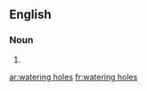 ==English==

===Noun===
{{head|en}}

# {{plural of|watering hole}}

[[ar:watering holes]]
[[fr:watering holes]]